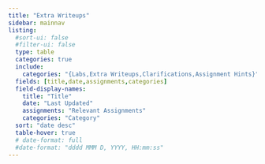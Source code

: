 ```yaml
---
title: "Extra Writeups"
sidebar: mainnav
listing:
  #sort-ui: false
  #filter-ui: false
  type: table
  categories: true
  include:
    categories: "{Labs,Extra Writeups,Clarifications,Assignment Hints}"
  fields: [title,date,assignments,categories]
  field-display-names: 
    title: "Title"
    date: "Last Updated"
    assignments: "Relevant Assignments"
    categories: "Category"
  sort: "date desc"
  table-hover: true
  # date-format: full
  #date-format: "dddd MMM D, YYYY, HH:mm:ss"
---
```


